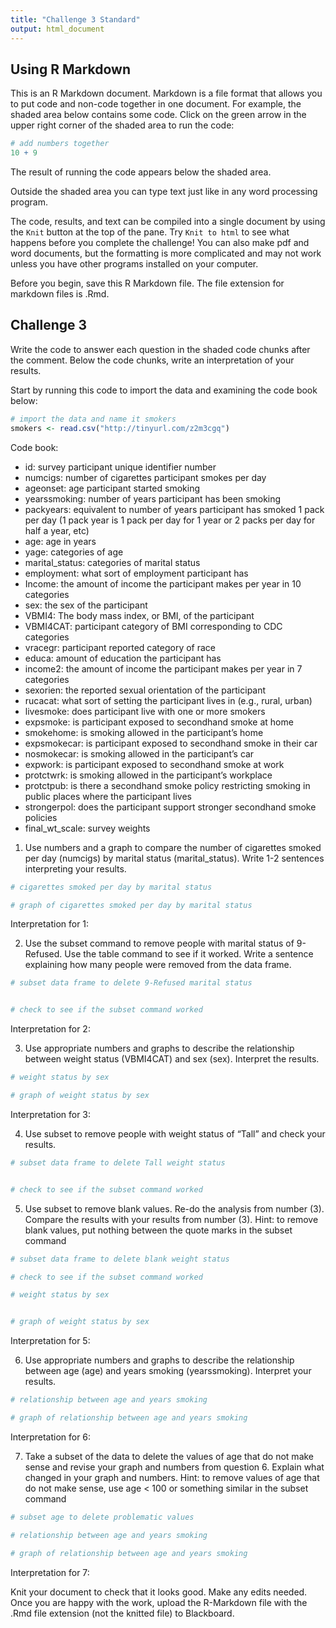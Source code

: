 ```yaml
---
title: "Challenge 3 Standard"
output: html_document
---
```


## Using R Markdown

This is an R Markdown document. Markdown is a file format that allows you to put code and non-code together in one document. For example, the shaded area below contains some code. Click on the green arrow in the upper right corner of the shaded area to run the code:


```r
# add numbers together
10 + 9
```

The result of running the code appears below the shaded area.

Outside the shaded area you can type text just like in any word processing program. 

The code, results, and text can be compiled into a single document by using the `Knit` button at the top of the pane. Try `Knit to html` to see what happens before you complete the challenge! You can also make pdf and word documents, but the formatting is more complicated and may not work unless you have other programs installed on your computer.

Before you begin, save this R Markdown file. The file extension for markdown files is .Rmd.

## Challenge 3

Write the code to answer each question in the shaded code chunks after the comment. Below the code chunks, write an interpretation of your results.

Start by running this code to import the data and examining the code book below:

```r
# import the data and name it smokers
smokers <- read.csv("http://tinyurl.com/z2m3cgq")
```

Code book:

* id: survey participant unique identifier number 
* numcigs: number of cigarettes participant smokes per day 
* ageonset: age participant started smoking 
* yearssmoking: number of years participant has been smoking 
* packyears: equivalent to number of years participant has smoked 1 pack per day (1 pack year is 1 pack per day for 1 year or 2 packs per day for half a year, etc)
* age: age in years 
* yage: categories of age 
* marital_status: categories of marital status 
* employment: what sort of employment participant has
* Income: the amount of income the participant makes per year in 10 categories
* sex: the sex of the participant 
* VBMI4: The body mass index, or BMI, of the participant
* VBMI4CAT: participant category of BMI corresponding to CDC categories 
* vracegr: participant reported category of race 
* educa: amount of education the participant has 
* income2: the amount of income the participant makes per year in 7 categories 
* sexorien: the reported sexual orientation of the participant 
* rucacat: what sort of setting the participant lives in (e.g., rural, urban) 
* livesmoke: does participant live with one or more smokers 
* expsmoke: is participant exposed to secondhand smoke at home 
* smokehome: is smoking allowed in the participant's home 
* expsmokecar: is participant exposed to secondhand smoke in their car 
* nosmokecar: is smoking allowed in the participant's car 
* expwork: is participant exposed to secondhand smoke at work
* protctwrk: is smoking allowed in the participant's workplace 
* protctpub: is there a secondhand smoke policy restricting smoking in public places where the participant lives 
* strongerpol: does the participant support stronger secondhand smoke policies 
* final_wt_scale: survey weights 


(1) Use numbers and a graph to compare the number of cigarettes smoked per day (numcigs) by marital status (marital_status). Write 1-2 sentences interpreting your results.

```r
# cigarettes smoked per day by marital status

# graph of cigarettes smoked per day by marital status
```

Interpretation for 1: 

(2) Use the subset command to remove people with marital status of 9-Refused. Use the table command to see if it worked. Write a sentence explaining how many people were removed from the data frame.

```r
# subset data frame to delete 9-Refused marital status


# check to see if the subset command worked

```

Interpretation for 2: 

(3) Use appropriate numbers and graphs to describe the relationship between weight status (VBMI4CAT) and sex (sex). Interpret the results.

```r
# weight status by sex

# graph of weight status by sex
```

Interpretation for 3: 

(4) Use subset to remove people with weight status of "Tall" and check your results.

```r
# subset data frame to delete Tall weight status


# check to see if the subset command worked

```


(5) Use subset to remove blank values. Re-do the analysis from number (3). Compare the results with your results from number (3). Hint: to remove blank values, put nothing between the quote marks in the subset command

```r
# subset data frame to delete blank weight status

# check to see if the subset command worked

# weight status by sex


# graph of weight status by sex

```

Interpretation for 5: 

(6) Use appropriate numbers and graphs to describe the relationship between age (age) and years smoking (yearssmoking). Interpret your results.

```r
# relationship between age and years smoking

# graph of relationship between age and years smoking

```

Interpretation for 6: 

(7) Take a subset of the data to delete the values of age that do not make sense and revise your graph and numbers from question 6. Explain what changed in your graph and numbers. Hint: to remove values of age that do not make sense, use age < 100 or something similar in the subset command

```r
# subset age to delete problematic values

# relationship between age and years smoking

# graph of relationship between age and years smoking 

```

Interpretation for 7:



Knit your document to check that it looks good. Make any edits needed. Once you are happy with the work, upload the R-Markdown file with the .Rmd file extension (not the knitted file) to Blackboard. 